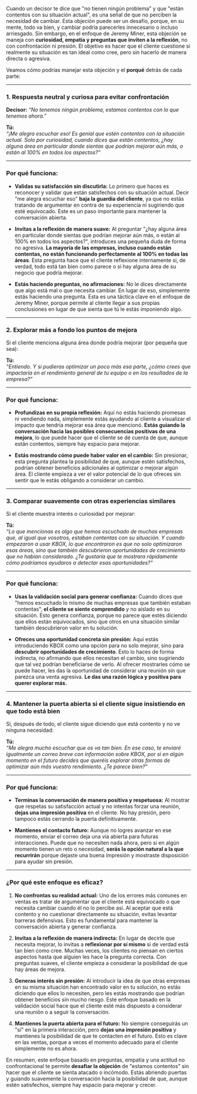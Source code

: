 Cuando un decisor te dice que "no tienen ningún problema" y que "están contentos con su situación actual", es una señal de que no perciben la necesidad de cambiar. Esta objeción puede ser un desafío, porque, en su mente, todo va bien, y cambiar podría parecerles innecesario o incluso arriesgado. Sin embargo, en el enfoque de Jeremy Miner, esta objeción se maneja con **curiosidad, empatía y preguntas que inviten a la reflexión**, no con confrontación ni presión. El objetivo es hacer que el cliente cuestione si realmente su situación es tan ideal como cree, pero sin hacerlo de manera directa o agresiva.

Veamos cómo podrías manejar esta objeción y el **porqué** detrás de cada parte:

---

### 1. **Respuesta neutral y curiosa para evitar confrontación**

**Decisor:** *“No tenemos ningún problema, estamos contentos con lo que tenemos ahora.”*

**Tú:**  
*“¡Me alegra escuchar eso! Es genial que estén contentos con la situación actual. Solo por curiosidad, cuando dices que están contentos, ¿hay alguna área en particular donde sientas que podrían mejorar aún más, o están al 100% en todos los aspectos?”*

---

### Por qué funciona:

- **Validas su satisfacción sin discutirla:** Lo primero que haces es reconocer y validar que están satisfechos con su situación actual. Decir "me alegra escuchar eso" **baja la guardia del cliente**, ya que no estás tratando de argumentar en contra de su experiencia ni sugiriendo que esté equivocado. Este es un paso importante para mantener la conversación abierta.

- **Invitas a la reflexión de manera suave:** Al preguntar "¿hay alguna área en particular donde sientas que podrían mejorar aún más, o están al 100% en todos los aspectos?", introduces una pequeña duda de forma no agresiva. **La mayoría de las empresas, incluso cuando están contentas, no están funcionando perfectamente al 100% en todas las áreas**. Esta pregunta hace que el cliente reflexione internamente si, de verdad, todo está tan bien como parece o si hay alguna área de su negocio que podría mejorar.

- **Estás haciendo preguntas, no afirmaciones:** No le dices directamente que algo está mal o que necesita cambiar. En lugar de eso, simplemente estás haciendo una pregunta. Esta es una táctica clave en el enfoque de Jeremy Miner, porque permite al cliente llegar a sus propias conclusiones en lugar de que sienta que tú le estás imponiendo algo.

---

### 2. **Explorar más a fondo los puntos de mejora**

Si el cliente menciona alguna área donde podría mejorar (por pequeña que sea):

**Tú:**  
*“Entiendo. Y si pudieras optimizar un poco más esa parte, ¿cómo crees que impactaría en el rendimiento general de tu equipo o en los resultados de la empresa?”*

---

### Por qué funciona:

- **Profundizas en su propia reflexión:** Aquí no estás haciendo promesas ni vendiendo nada, simplemente estás ayudando al cliente a visualizar el impacto que tendría mejorar esa área que mencionó. **Estás guiando la conversación hacia las posibles consecuencias positivas de una mejora**, lo que puede hacer que el cliente se dé cuenta de que, aunque están contentos, siempre hay espacio para mejorar.

- **Estás mostrando cómo puede haber valor en el cambio:** Sin presionar, esta pregunta plantea la posibilidad de que, aunque estén satisfechos, podrían obtener beneficios adicionales al optimizar o mejorar algún área. El cliente empieza a ver el valor potencial de lo que ofreces sin sentir que le estás obligando a considerar un cambio.

---

### 3. **Comparar suavemente con otras experiencias similares**

Si el cliente muestra interés o curiosidad por mejorar:

**Tú:**  
*“Lo que mencionas es algo que hemos escuchado de muchas empresas que, al igual que vosotros, estaban contentas con su situación. Y cuando empezaron a usar KBOX, lo que encontraron es que no solo optimizaron esas áreas, sino que también descubrieron oportunidades de crecimiento que no habían considerado. ¿Te gustaría que te mostrara rápidamente cómo podríamos ayudaros a detectar esas oportunidades?"*

---

### Por qué funciona:

- **Usas la validación social para generar confianza:** Cuando dices que "hemos escuchado lo mismo de muchas empresas que también estaban contentas", **el cliente se siente comprendido** y no aislado en su situación. Esto genera confianza, porque no parece que estés diciendo que ellos están equivocados, sino que otros en una situación similar también descubrieron valor en tu solución.

- **Ofreces una oportunidad concreta sin presión:** Aquí estás introduciendo KBOX como una opción para no solo mejorar, sino para **descubrir oportunidades de crecimiento**. Esto lo haces de forma indirecta, no afirmando que ellos necesitan el cambio, sino sugiriendo que tal vez podrían beneficiarse de verlo. Al ofrecer mostrarles cómo se puede hacer, les das la oportunidad de considerar una reunión sin que parezca una venta agresiva. **Le das una razón lógica y positiva para querer explorar más.**

---

### 4. **Mantener la puerta abierta si el cliente sigue insistiendo en que todo está bien**

Si, después de todo, el cliente sigue diciendo que está contento y no ve ninguna necesidad:

**Tú:**  
*“Me alegra mucho escuchar que os va tan bien. En ese caso, te enviaré igualmente un correo breve con información sobre KBOX, por si en algún momento en el futuro decides que queréis explorar otras formas de optimizar aún más vuestro rendimiento. ¿Te parece bien?”*

---

### Por qué funciona:

- **Terminas la conversación de manera positiva y respetuosa:** Al mostrar que respetas su satisfacción actual y no intentas forzar una reunión, **dejas una impresión positiva** en el cliente. No hay presión, pero tampoco estás cerrando la puerta definitivamente.

- **Mantienes el contacto futuro:** Aunque no logres avanzar en ese momento, enviar el correo deja una vía abierta para futuras interacciones. Puede que no necesiten nada ahora, pero si en algún momento tienen un reto o necesidad, **serás la opción natural a la que recurrirán** porque dejaste una buena impresión y mostraste disposición para ayudar sin presión.

---

### ¿Por qué este enfoque es eficaz?

1. **No confrontas su realidad actual:** Uno de los errores más comunes en ventas es tratar de argumentar que el cliente está equivocado o que necesita cambiar cuando él no lo percibe así. Al aceptar que está contento y no cuestionar directamente su situación, evitas levantar barreras defensivas. Esto es fundamental para mantener la conversación abierta y generar confianza.

2. **Invitas a la reflexión de manera indirecta:** En lugar de decirle que necesita mejorar, lo invitas a **reflexionar por sí mismo** si de verdad está tan bien como cree. Muchas veces, los clientes no piensan en ciertos aspectos hasta que alguien les hace la pregunta correcta. Con preguntas suaves, el cliente empieza a considerar la posibilidad de que hay áreas de mejora.

3. **Generas interés sin presión:** Al introducir la idea de que otras empresas en su misma situación han encontrado valor en tu solución, no estás diciendo que ellos lo necesiten, pero les estás mostrando que podrían obtener beneficios sin mucho riesgo. Este enfoque basado en la validación social hace que el cliente esté más dispuesto a considerar una reunión o a seguir la conversación.

4. **Mantienes la puerta abierta para el futuro:** No siempre conseguirás un "sí" en la primera interacción, pero **dejas una impresión positiva** y mantienes la posibilidad de que te contacten en el futuro. Esto es clave en las ventas, porque a veces el momento adecuado para el cliente simplemente no es ahora.

En resumen, este enfoque basado en preguntas, empatía y una actitud no confrontacional te permite **desafiar la objeción** de "estamos contentos" sin hacer que el cliente se sienta atacado o incómodo. Estás abriendo puertas y guiando suavemente la conversación hacia la posibilidad de que, aunque estén satisfechos, siempre hay espacio para mejorar y crecer.